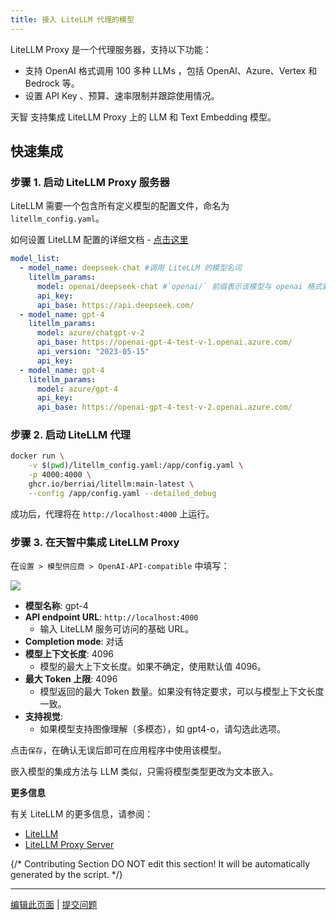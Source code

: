 ```yaml
---
title: 接入 LiteLLM 代理的模型
---
```





LiteLLM Proxy 是一个代理服务器，支持以下功能：

* 支持 OpenAI 格式调用 100 多种 LLMs ，包括 OpenAI、Azure、Vertex 和 Bedrock 等。
* 设置 API Key 、预算、速率限制并跟踪使用情况。

天智 支持集成 LiteLLM Proxy 上的 LLM 和 Text Embedding 模型。

## **快速集成**

### **步骤 1. 启动 LiteLLM Proxy 服务器**

LiteLLM 需要一个包含所有定义模型的配置文件，命名为 `litellm_config.yaml`。

如何设置 LiteLLM 配置的详细文档 - [点击这里](https://example.com)

```yaml
model_list:
  - model_name: deepseek-chat #调用 LiteLLM 的模型名词
    litellm_params:
      model: openai/deepseek-chat #`openai/` 前缀表示该模型与 openai 格式兼容
      api_key: 
      api_base: https://api.deepseek.com/
  - model_name: gpt-4
    litellm_params:
      model: azure/chatgpt-v-2
      api_base: https://openai-gpt-4-test-v-1.openai.azure.com/
      api_version: "2023-05-15"
      api_key: 
  - model_name: gpt-4
    litellm_params:
      model: azure/gpt-4
      api_key: 
      api_base: https://openai-gpt-4-test-v-2.openai.azure.com/
```

### **步骤 2. 启动 LiteLLM 代理**

```bash
docker run \
    -v $(pwd)/litellm_config.yaml:/app/config.yaml \
    -p 4000:4000 \
    ghcr.io/berriai/litellm:main-latest \
    --config /app/config.yaml --detailed_debug
```

成功后，代理将在 `http://localhost:4000` 上运行。

### **步骤 3. 在天智中集成 LiteLLM Proxy**

在`设置 > 模型供应商 > OpenAI-API-compatible` 中填写：

![](https://assets-docs.dify.ai/dify-enterprise-mintlify/zh_CN/development/models-integration/77bffb41849491914f95b05e0f42cd29.png)

* **模型名称**: gpt-4
* **API endpoint URL**: `http://localhost:4000`
  * 输入 LiteLLM 服务可访问的基础 URL。
* **Completion mode**: 对话
* **模型上下文长度**: 4096
  * 模型的最大上下文长度。如果不确定，使用默认值 4096。
* **最大 Token 上限**: 4096
  * 模型返回的最大 Token 数量。如果没有特定要求，可以与模型上下文长度一致。
* **支持视觉**:
  * 如果模型支持图像理解（多模态），如 gpt4-o，请勾选此选项。

点击`保存`，在确认无误后即可在应用程序中使用该模型。

嵌入模型的集成方法与 LLM 类似，只需将模型类型更改为文本嵌入。

**更多信息**

有关 LiteLLM 的更多信息，请参阅：

* [LiteLLM](https://example.com)
* [LiteLLM Proxy Server](https://example.com)

{/*
Contributing Section
DO NOT edit this section!
It will be automatically generated by the script.
*/}

---

[编辑此页面](https://github.com/langgenius/dify-docs/edit/main/zh-hans/development/models-integration/litellm.mdx) | [提交问题](https://github.com/langgenius/dify-docs/issues/new?template=docs.yml)

